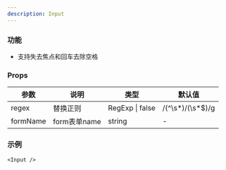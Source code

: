 ```yaml
---
description: Input
---
```


### 功能

- 支持失去焦点和回车去除空格

### Props

| 参数     | 说明         | 类型                | 默认值           |
| -------- | ------------ | ------------------- | ---------------- |
| regex    | 替换正则     | RegExp &#124; false | /(^\s*)/(\s*$)/g    |
| formName | form表单name | string              | -                |

### 示例


```tsx live
<Input />
```
